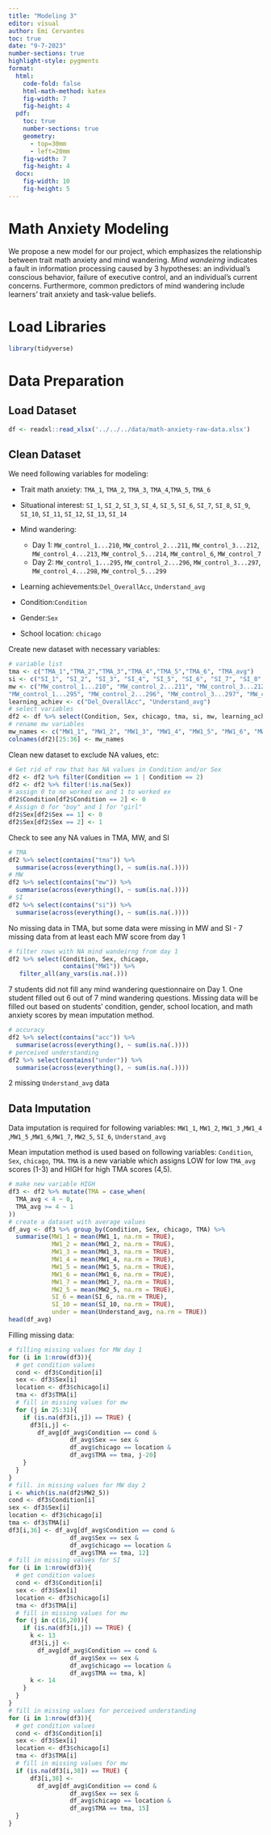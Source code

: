 ```yaml
---
title: "Modeling 3"
editor: visual
author: Emi Cervantes
toc: true
date: "9-7-2023"
number-sections: true
highlight-style: pygments
format: 
  html: 
    code-fold: false
    html-math-method: katex
    fig-width: 7
    fig-height: 4
  pdf:
    toc: true
    number-sections: true
    geometry:
      - top=30mm
      - left=20mm
    fig-width: 7
    fig-height: 4
  docx: 
    fig-width: 10
    fig-height: 5
---
```


# Math Anxiety Modeling

We propose a new model for our project, which emphasizes the relationship between trait math anxiety and mind wandering. *Mind wandeirng* indicates a fault in information processing caused by 3 hypotheses: an individual's conscious behavior, failure of executive control, and an individual's current concerns. Furthermore, common predictors of mind wandering include learners' trait anxiety and task-value beliefs. 

# Load Libraries

```r
library(tidyverse)
```

# Data Preparation

## Load Dataset

```r
df <- readxl::read_xlsx('../../../data/math-anxiety-raw-data.xlsx')
```

## Clean Dataset

We need following variables for modeling:

* Trait math anxiety: `TMA_1`, `TMA_2`, `TMA_3`, `TMA_4`,`TMA_5`, `TMA_6`

* Situational interest: `SI_1`, `SI_2`, `SI_3`, `SI_4`, `SI_5`, `SI_6`, `SI_7`, `SI_8`, `SI_9`, `SI_10`, `SI_11`, `SI_12`, `SI_13`, `SI_14`

* Mind wandering:

  * Day 1: `MW_control_1...210`, `MW_control_2...211`, `MW_control_3...212`, `MW_control_4...213`, `MW_control_5...214`, `MW_control_6`, `MW_control_7`
  * Day 2: `MW_control_1...295`, `MW_control_2...296`, `MW_control_3...297`, `MW_control_4...298`, `MW_control_5...299`

* Learning achievements:`Del_OverallAcc`, `Understand_avg`

* Condition:`Condition`

* Gender:`Sex`

* School location: `chicago`

Create new dataset with necessary variables: 

```r
# variable list
tma <- c("TMA_1","TMA_2","TMA_3","TMA_4","TMA_5","TMA_6", "TMA_avg")
si <- c("SI_1", "SI_2", "SI_3", "SI_4", "SI_5", "SI_6", "SI_7", "SI_8", "SI_9", "SI_10", "SI_11", "SI_12", "SI_13", "SI_14")
mw <- c("MW_control_1...210", "MW_control_2...211", "MW_control_3...212", "MW_control_4...213", "MW_control_5...214", "MW_control_6", "MW_control_7",
"MW_control_1...295", "MW_control_2...296", "MW_control_3...297", "MW_control_4...298", "MW_control_5...299")
learning_achiev <- c("Del_OverallAcc", "Understand_avg")
# select variables
df2 <- df %>% select(Condition, Sex, chicago, tma, si, mw, learning_achiev)
# rename mw variables
mw_names <- c("MW1_1", "MW1_2", "MW1_3", "MW1_4", "MW1_5", "MW1_6", "MW1_7", "MW2_1", "MW2_2", "MW2_3","MW2_4","MW2_5")
colnames(df2)[25:36] <- mw_names
```

Clean new dataset to exclude NA values, etc: 

```r
# Get rid of row that has NA values in Condition and/or Sex
df2 <- df2 %>% filter(Condition == 1 | Condition == 2)
df2 <- df2 %>% filter(!is.na(Sex))
# assign 0 to no worked ex and 1 to worked ex
df2$Condition[df2$Condition == 2] <- 0
# Assign 0 for "boy" and 1 for "girl"
df2$Sex[df2$Sex == 1] <- 0
df2$Sex[df2$Sex == 2] <- 1
```

Check to see any NA values in TMA, MW, and SI

```r
# TMA
df2 %>% select(contains("tma")) %>% 
  summarise(across(everything(), ~ sum(is.na(.))))
# MW
df2 %>% select(contains("mw")) %>% 
  summarise(across(everything(), ~ sum(is.na(.))))
# SI
df2 %>% select(contains("si")) %>% 
  summarise(across(everything(), ~ sum(is.na(.))))
```

No missing data in TMA, but some data were missing in MW and SI
- 7 missing data from at least each MW score from day 1

```r
# filter rows with NA mind wandeirng from day 1
df2 %>% select(Condition, Sex, chicago, 
               contains("MW1")) %>% 
   filter_all(any_vars(is.na(.)))
```
7 students did not fill any mind wandering questionnaire on Day 1. One student filled out 6 out of 7 mind wandering questions. Missing data will be filled out based on students' condition, gender, school location, and math anxiety scores by mean imputation method.

```r
# accuracy
df2 %>% select(contains("acc")) %>% 
  summarise(across(everything(), ~ sum(is.na(.))))
# perceived understanding
df2 %>% select(contains("under")) %>% 
  summarise(across(everything(), ~ sum(is.na(.))))
```

2 missing `Understand_avg` data

## Data Imputation

Data imputation is required for following variables: `MW1_1`, `MW1_2`, `MW1_3` ,`MW1_4` ,`MW1_5` ,`MW1_6`,`MW1_7`,
`MW2_5`, `SI_6`, `Understand_avg`

Mean imputation method is used based on following variables: `Condition`, `Sex`, `chicago`, `TMA`. `TMA` is a new variable which assigns LOW for low `TMA_avg` scores (1-3) and HIGH for high TMA scores (4,5).

```r
# make new variable HIGH
df3 <- df2 %>% mutate(TMA = case_when(
  TMA_avg < 4 ~ 0,
  TMA_avg >= 4 ~ 1
))
# create a dataset with average values
df_avg <- df3 %>% group_by(Condition, Sex, chicago, TMA) %>% 
  summarise(MW1_1 = mean(MW1_1, na.rm = TRUE),
            MW1_2 = mean(MW1_2, na.rm = TRUE),
            MW1_3 = mean(MW1_3, na.rm = TRUE),
            MW1_4 = mean(MW1_4, na.rm = TRUE),
            MW1_5 = mean(MW1_5, na.rm = TRUE),
            MW1_6 = mean(MW1_6, na.rm = TRUE),
            MW1_7 = mean(MW1_7, na.rm = TRUE),
            MW2_5 = mean(MW2_5, na.rm = TRUE),
            SI_6 = mean(SI_6, na.rm = TRUE),
            SI_10 = mean(SI_10, na.rm = TRUE),
            under = mean(Understand_avg, na.rm = TRUE))
head(df_avg)
```

Filling missing data:

```r
# filling missing values for MW day 1
for (i in 1:nrow(df3)){
  # get condition values
  cond <- df3$Condition[i]
  sex <- df3$Sex[i]
  location <- df3$chicago[i]
  tma <- df3$TMA[i]
  # fill in missing values for mw
  for (j in 25:31){
    if (is.na(df3[i,j]) == TRUE) {
      df3[i,j] <- 
        df_avg[df_avg$Condition == cond & 
                 df_avg$Sex == sex &
                 df_avg$chicago == location &
                 df_avg$TMA == tma, j-20] 
    }
  }
}
# fill. in missing values for MW day 2
i <- which(is.na(df2$MW2_5))
cond <- df3$Condition[i]
sex <- df3$Sex[i]
location <- df3$chicago[i]
tma <- df3$TMA[i]
df3[i,36] <- df_avg[df_avg$Condition == cond & 
                 df_avg$Sex == sex &
                 df_avg$chicago == location &
                 df_avg$TMA == tma, 12] 
# fill in missing values for SI
for (i in 1:nrow(df3)){
  # get condition values
  cond <- df3$Condition[i]
  sex <- df3$Sex[i]
  location <- df3$chicago[i]
  tma <- df3$TMA[i]
  # fill in missing values for mw
  for (j in c(16,20)){
    if (is.na(df3[i,j]) == TRUE) {
      k <- 13
      df3[i,j] <- 
        df_avg[df_avg$Condition == cond & 
                 df_avg$Sex == sex &
                 df_avg$chicago == location &
                 df_avg$TMA == tma, k] 
      k <- 14
    }
  }
}
# fill in missing values for perceived understanding
for (i in 1:nrow(df3)){
  # get condition values
  cond <- df3$Condition[i]
  sex <- df3$Sex[i]
  location <- df3$chicago[i]
  tma <- df3$TMA[i]
  # fill in missing values for mw
  if (is.na(df3[i,38]) == TRUE) {
      df3[i,38] <- 
        df_avg[df_avg$Condition == cond & 
                 df_avg$Sex == sex &
                 df_avg$chicago == location &
                 df_avg$TMA == tma, 15] 
  }
}
```



